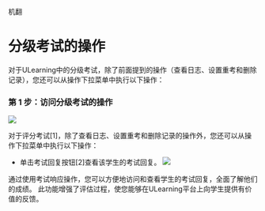 机翻
# 分级考试的操作 
 
 对于ULearning中的分级考试，除了前面提到的操作（查看日志、设置重考和删除记录），您还可以从操作下拉菜单中执行以下操作： 
 
 ### 第 1 步：访问分级考试的操作 
 
 ![](/img/utest/teacher/result07.png)
 
 对于评分考试[1]，除了查看日志、设置重考和删除记录的操作外，您还可以从操作下拉菜单中执行以下操作： 
 
 - 单击考试回复按钮[2]查看该学生的考试回复。 
 ![](/img/utest/teacher/result08.png)
 
 通过使用考试响应操作，您可以方便地访问和查看学生的考试回复，全面了解他们的成绩。 此功能增强了评估过程，使您能够在ULearning平台上向学生提供有价值的反馈。
